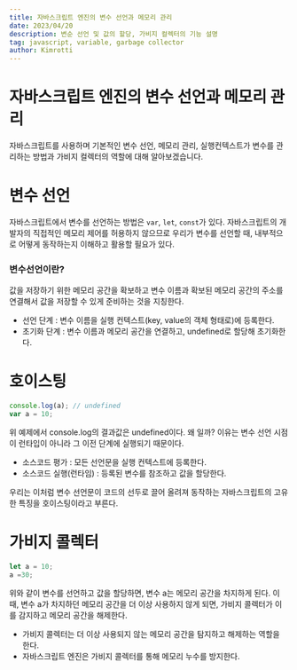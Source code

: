 ```yaml
---
title: 자바스크립트 엔진의 변수 선언과 메모리 관리
date: 2023/04/20
description: 변순 선언 및 값의 할당, 가비지 컬렉터의 기능 설명
tag: javascript, variable, garbage collector
author: Kimrotti
---
```


# 자바스크립트 엔진의 변수 선언과 메모리 관리

자바스크립트를 사용하며 기본적인 변수 선언, 메모리 관리, 실행컨텍스트가 변수를 관리하는 방법과 가비지 컬렉터의 역할에 대해 알아보겠습니다.

# 변수 선언

자바스크립트에서 변수를 선언하는 방법은 `var`, `let`, `const`가 있다. 자바스크립트의 개발자의 직접적인 메모리 제어를 허용하지 않으므로 우리가 변수를 선언할 때, 내부적으로 어떻게 동작하는지 이해하고 활용할 필요가 있다.

### 변수선언이란?
값을 저장하기 위한 메모리 공간을 확보하고 변수 이름과 확보된 메모리 공간의 주소를 연결해서 값을 저장할 수 있게 준비하는 것을 지칭한다.

- 선언 단계 : 변수 이름을 실행 컨텍스트(key, value의 객체 형태로)에 등록한다.
- 초기화 단계 : 변수 이름과 메모리 공간을 연결하고, undefined로 할당해 초기화한다.

# 호이스팅

```javascript
console.log(a); // undefined
var a = 10;
```
위 예제에서 console.log의 결과값은 undefined이다. 왜 일까? 이유는 변수 선언 시점이 런타입이 아니라 그 이전 단계에 실행되기 때문이다.

- 소스코드 평가 : 모든 선언문을 실행 컨텍스트에 등록한다.
- 소스코드 실행(런타임) : 등록된 변수를 참조하고 값을 할당한다.

우리는 이처럼 변수 선언문이 코드의 선두로 끌어 올려져 동작하는 자바스크립트의 고유한 특징을 호이스팅이라고 부른다.


# 가비지 콜렉터
``` javascript
let a = 10;
a =30;
```

위와 같이 변수를 선언하고 값을 할당하면, 변수 a는 메모리 공간을 차지하게 된다. 이때, 변수 a가 차지하던 메모리 공간을 더 이상 사용하지 않게 되면, 가비지 콜렉터가 이를 감지하고 메모리 공간을 해제한다.

- 가비지 콜렉터는 더 이상 사용되지 않는 메모리 공간을 탐지하고 해제하는 역할을 한다.
- 자바스크립트 엔진은 가비지 콜렉터를 통해 메모리 누수를 방지한다.





[//]: # (---)

[//]: # ()
[//]: # (**다음 글 읽으러 가기 →**)

[//]: # ()
[//]: # ([Redux - Core concepts & Example]&#40;./post2&#41;)